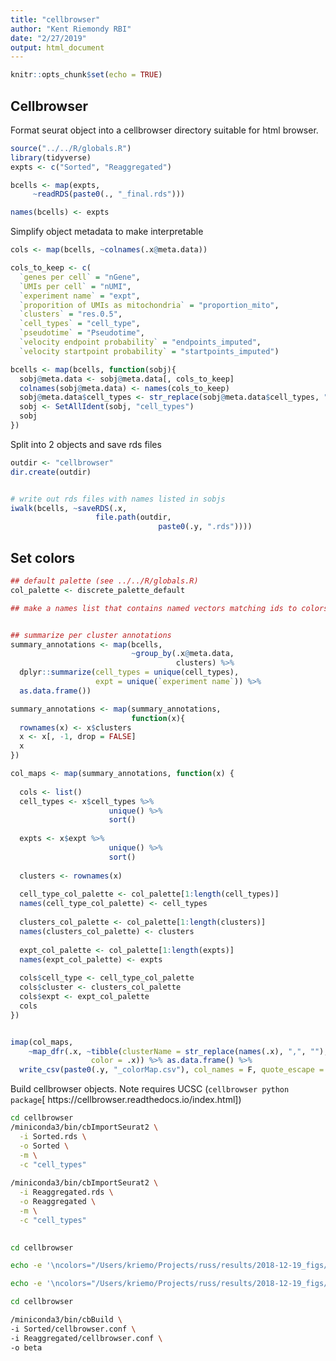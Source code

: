 ```yaml
---
title: "cellbrowser"
author: "Kent Riemondy RBI"
date: "2/27/2019"
output: html_document
---
```


```r
knitr::opts_chunk$set(echo = TRUE)
```

## Cellbrowser

Format seurat object into a cellbrowser directory suitable for html browser. 

```r
source("../../R/globals.R")
library(tidyverse)
expts <- c("Sorted", "Reaggregated")

bcells <- map(expts, 
     ~readRDS(paste0(., "_final.rds")))

names(bcells) <- expts

```

Simplify object metadata to make interpretable

```r

cols <- map(bcells, ~colnames(.x@meta.data))

cols_to_keep <- c(
  `genes per cell` = "nGene",
  `UMIs per cell` = "nUMI",
  `experiment name` = "expt",
  `proporition of UMIs as mitochondria` = "proportion_mito",
  `clusters` = "res.0.5",
  `cell_types` = "cell_type",
  `pseudotime` = "Pseudotime",
  `velocity endpoint probability` = "endpoints_imputed",
  `velocity startpoint probability` = "startpoints_imputed")

bcells <- map(bcells, function(sobj){
  sobj@meta.data <- sobj@meta.data[, cols_to_keep]
  colnames(sobj@meta.data) <- names(cols_to_keep)
  sobj@meta.data$cell_types <- str_replace(sobj@meta.data$cell_types, ",", "")
  sobj <- SetAllIdent(sobj, "cell_types")
  sobj
})
```


Split into 2 objects and save rds files


```r
outdir <- "cellbrowser"
dir.create(outdir)


# write out rds files with names listed in sobjs
iwalk(bcells, ~saveRDS(.x, 
                   file.path(outdir, 
                                 paste0(.y, ".rds"))))
```




## Set colors
```r

## default palette (see ../../R/globals.R)
col_palette <- discrete_palette_default

## make a names list that contains named vectors matching ids to colors


## summarize per cluster annotations
summary_annotations <- map(bcells, 
                           ~group_by(.x@meta.data, 
                                     clusters) %>% 
  dplyr::summarize(cell_types = unique(cell_types),
                   expt = unique(`experiment name`)) %>% 
  as.data.frame())

summary_annotations <- map(summary_annotations, 
                           function(x){
  rownames(x) <- x$clusters
  x <- x[, -1, drop = FALSE]
  x
})

col_maps <- map(summary_annotations, function(x) {
  
  cols <- list()
  cell_types <- x$cell_types %>%
                      unique() %>% 
                      sort()
  
  expts <- x$expt %>%
                      unique() %>% 
                      sort()
  
  clusters <- rownames(x)
  
  cell_type_col_palette <- col_palette[1:length(cell_types)]
  names(cell_type_col_palette) <- cell_types
  
  clusters_col_palette <- col_palette[1:length(clusters)]
  names(clusters_col_palette) <- clusters
  
  expt_col_palette <- col_palette[1:length(expts)]
  names(expt_col_palette) <- expts
  
  cols$cell_type <- cell_type_col_palette
  cols$cluster <- clusters_col_palette
  cols$expt <- expt_col_palette
  cols
})


imap(col_maps, 
    ~map_dfr(.x, ~tibble(clusterName = str_replace(names(.x), ",", ""), 
                  color = .x)) %>% as.data.frame() %>% 
  write_csv(paste0(.y, "_colorMap.csv"), col_names = F, quote_escape = "none"))
```


Build cellbrowser objects. Note requires UCSC (`cellbrowser python package`[ https://cellbrowser.readthedocs.io/index.html])

```bash
cd cellbrowser
/miniconda3/bin/cbImportSeurat2 \
  -i Sorted.rds \
  -o Sorted \
  -m \
  -c "cell_types" 
  
/miniconda3/bin/cbImportSeurat2 \
  -i Reaggregated.rds \
  -o Reaggregated \
  -m \
  -c "cell_types" 
  
```


```bash
cd cellbrowser

echo -e '\ncolors="/Users/kriemo/Projects/russ/results/2018-12-19_figs/Sorted_colorMap.csv"' >> Sorted/cellbrowser.conf

echo -e '\ncolors="/Users/kriemo/Projects/russ/results/2018-12-19_figs/Reaggregated_colorMap.csv"' >> Reaggregated/cellbrowser.conf
```


```bash
cd cellbrowser

/miniconda3/bin/cbBuild \
-i Sorted/cellbrowser.conf \
-i Reaggregated/cellbrowser.conf \
-o beta

```


